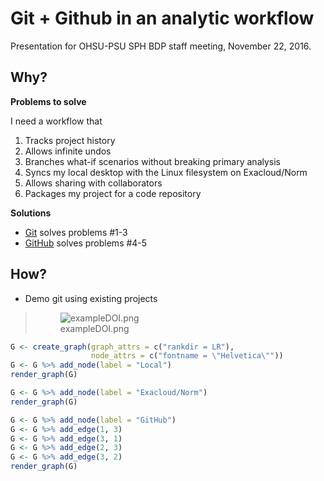 # Git + Github in an analytic workflow


Presentation for OHSU-PSU SPH BDP staff meeting, November 22, 2016.


## Why?

**Problems to solve**

I need a workflow that

1. Tracks project history
1. Allows infinite undos
1. Branches what-if scenarios without breaking primary analysis
1. Syncs my local desktop with the Linux filesystem on Exacloud/Norm
1. Allows sharing with collaborators
1. Packages my project for a code repository


**Solutions**

* [Git](https://git-scm.com/) solves problems #1-3
* [GitHub](https://github.com/) solves problems #4-5


## How?

* Demo git using existing projects

> ![exampleDOI.png](../figures/exampleDOI.png)

```r
G <- create_graph(graph_attrs = c("rankdir = LR"),
                  node_attrs = c("fontname = \"Helvetica\""))
G <- G %>% add_node(label = "Local")
render_graph(G)
```

```r
G <- G %>% add_node(label = "Exacloud/Norm")
render_graph(G)
```

```r
G <- G %>% add_node(label = "GitHub")
G <- G %>% add_edge(1, 3)
G <- G %>% add_edge(3, 1)
G <- G %>% add_edge(2, 3)
G <- G %>% add_edge(3, 2)
render_graph(G)
```
